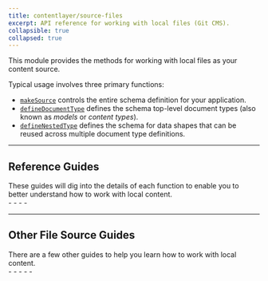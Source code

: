 ```yaml
---
title: contentlayer/source-files
excerpt: API reference for working with local files (Git CMS).
collapsible: true
collapsed: true
---
```


This module provides the methods for working with local files as your content source.

Typical usage involves three primary functions:

- [`makeSource`](/docs/reference/source-files/make-source) controls the entire schema definition for your application.
- [`defineDocumentType`](/docs/reference/source-files/define-document-type) defines the schema top-level document types (also known as _models_ or _content types_).
- [`defineNestedType`](/docs/reference/source-files/define-nested-type) defines the schema for data shapes that can be reused across multiple document type definitions.

---

## Reference Guides

<div className="-mt-4 grid gap-6 md:grid-cols-2">
  <div>
    These guides will dig into the details of each function to enable you to better understand how to work with local
    content.
  </div>
  <div>
    - <ChevronLink label="makeSource" url="/docs/reference/source-files/make-source" />
    - <ChevronLink label="defineDocumentType" url="/docs/reference/source-files/define-document-type" />
    - <ChevronLink label="defineNestedType" url="/docs/reference/source-files/define-nested-type" />
    - <ChevronLink label="Field types reference" url="/docs/reference/source-files/field-types" />
  </div>
</div>

---

## Other File Source Guides

<div className="-mt-4 grid gap-6 md:grid-cols-2">
  <div>
    There are a few other guides to help you learn how to work with local content.
    <ChevronLink label="All File Source Guides" url="/docs/sources/files" />
  </div>
  <div>
    - <ChevronLink label="Mapping Documents to Types" url="/docs/sources/files/mapping-document-types" />
    - <ChevronLink label="Generated Data" url="/docs/sources/files/generated-data" />
    - <ChevronLink label="Generated Type Definitions" url="/docs/sources/files/generated-types" />
    - <ChevronLink label="Using MDX" url="/docs/sources/files/mdx" />
    - <ChevronLink label="Working with Images" url="/docs/sources/files/images" />
  </div>
</div>
